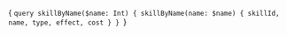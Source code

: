 
<CodeBlock language="jsx" title="QUERY" showLineNumbers>{
`query skillByName($name: Int) {
  skillByName(name: $name) {
    skillId,
    name,
    type,
    effect,
    cost
  }
}
`}</CodeBlock>